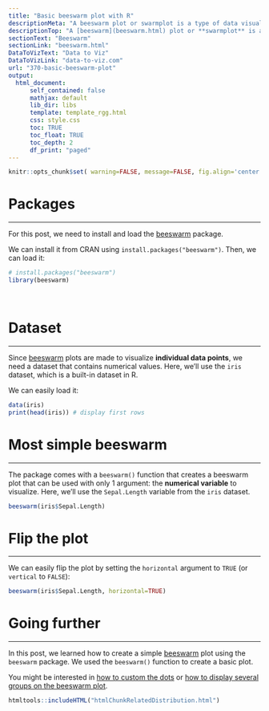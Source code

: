 ```yaml
---
title: "Basic beeswarm plot with R"
descriptionMeta: "A beeswarm plot or swarmplot is a type of data visualization that displays individual data points in a way that they don't overlap, resulting in a **swarming** effect that resembles a swarm of bees.<br>In this post, we'll see how to create a simple beeswarm plot using the beeswarm package. We will provide reproducible code and examples."
descriptionTop: "A [beeswarm](beeswarm.html) plot or **swarmplot** is a type of data visualization that displays individual data points in a way that they **don't overlap**, resulting in a **swarming** effect that resembles a swarm of bees.<br>In this post, we'll see how to create a simple [beeswarm](beeswarm.html) plot using the [beeswarm](https://github.com/aroneklund/beeswarm) package. We will provide reproducible code and examples."
sectionText: "Beeswarm"
sectionLink: "beeswarm.html"
DataToVizText: "Data to Viz"
DataToVizLink: "data-to-viz.com"
url: "370-basic-beeswarm-plot"
output:
  html_document:
      self_contained: false    
      mathjax: default
      lib_dir: libs
      template: template_rgg.html
      css: style.css
      toc: TRUE
      toc_float: TRUE
      toc_depth: 2
      df_print: "paged"
---
```



```r
knitr::opts_chunk$set( warning=FALSE, message=FALSE, fig.align='center')
```

<div class="container">


# Packages
***

For this post, we need to install and load the [beeswarm](https://github.com/aroneklund/beeswarm) package. 

We can install it from CRAN using `install.packages("beeswarm")`. Then, we can load it:

```r
# install.packages("beeswarm")
library(beeswarm)
```

<br/>


# Dataset
***

Since [beeswarm](beeswarm.html) plots are made to visualize **individual data points**, we need a dataset that contains numerical values. Here, we'll use the `iris` dataset, which is a built-in dataset in R.

We can easily load it:

```r
data(iris)
print(head(iris)) # display first rows
```




# Most simple beeswarm
***

The package comes with a `beeswarm()` function that creates a beeswarm plot that can be used with only 1 argument: the **numerical variable** to visualize. Here, we'll use the `Sepal.Length` variable from the `iris` dataset.

```r
beeswarm(iris$Sepal.Length)
```




# Flip the plot
***

We can easily flip the plot by setting the `horizontal` argument to `TRUE` (or `vertical` to `FALSE`):

```r
beeswarm(iris$Sepal.Length, horizontal=TRUE)
```







# Going further
***
In this post, we learned how to create a simple [beeswarm](beeswarm.html) plot using the `beeswarm` package. We used the `beeswarm()` function to create a basic plot.

You might be interested in [how to custom the dots](371-custom-dots-beeswarm.html) or [how to display several groups on the beeswarm plot](372-grouped-beeswarm.html).






```r
htmltools::includeHTML("htmlChunkRelatedDistribution.html")
```
